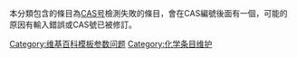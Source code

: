 {{hidden category}}{{empty category}}

本分類包含的條目為[[CAS号|CAS号]]檢測失敗的條目，會在CAS編號後面有一個{{cross|12}}，可能的原因有輸入錯誤或CAS號已被修訂。

[[Category:维基百科模板参数问题|Category:维基百科模板参数问题]]
[[Category:化学条目维护|Category:化学条目维护]]